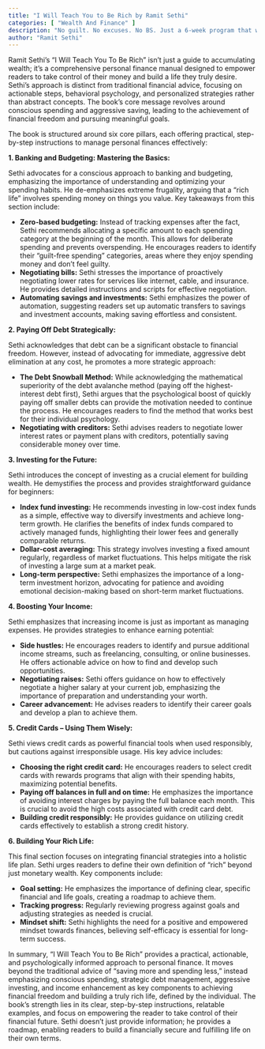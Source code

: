 ```yaml
---
title: "I Will Teach You to Be Rich by Ramit Sethi"
categories: [ "Wealth And Finance" ]
description: "No guilt. No excuses. No BS. Just a 6-week program that works"
author: "Ramit Sethi"
---
```

Ramit Sethi's "I Will Teach You To Be Rich" isn't just a guide to accumulating wealth; it's a comprehensive personal finance manual designed to empower readers to take control of their money and build a life they truly desire.  Sethi's approach is distinct from traditional financial advice, focusing on actionable steps, behavioral psychology, and personalized strategies rather than abstract concepts. The book's core message revolves around conscious spending and aggressive saving, leading to the achievement of financial freedom and pursuing meaningful goals.

The book is structured around six core pillars, each offering practical, step-by-step instructions to manage personal finances effectively:

**1. Banking and Budgeting:  Mastering the Basics:**

Sethi advocates for a conscious approach to banking and budgeting, emphasizing the importance of understanding and optimizing your spending habits. He de-emphasizes extreme frugality, arguing that a "rich life" involves spending money on things you value.  Key takeaways from this section include:

* **Zero-based budgeting:**  Instead of tracking expenses after the fact, Sethi recommends allocating a specific amount to each spending category at the beginning of the month. This allows for deliberate spending and prevents overspending.  He encourages readers to identify their "guilt-free spending" categories, areas where they enjoy spending money and don't feel guilty.
* **Negotiating bills:** Sethi stresses the importance of proactively negotiating lower rates for services like internet, cable, and insurance. He provides detailed instructions and scripts for effective negotiation.
* **Automating savings and investments:**  Sethi emphasizes the power of automation, suggesting readers set up automatic transfers to savings and investment accounts, making saving effortless and consistent.

**2. Paying Off Debt Strategically:**

Sethi acknowledges that debt can be a significant obstacle to financial freedom. However, instead of advocating for immediate, aggressive debt elimination at any cost, he promotes a more strategic approach:

* **The Debt Snowball Method:**  While acknowledging the mathematical superiority of the debt avalanche method (paying off the highest-interest debt first), Sethi argues that the psychological boost of quickly paying off smaller debts can provide the motivation needed to continue the process.  He encourages readers to find the method that works best for their individual psychology.
* **Negotiating with creditors:** Sethi advises readers to negotiate lower interest rates or payment plans with creditors, potentially saving considerable money over time.

**3. Investing for the Future:**

Sethi introduces the concept of investing as a crucial element for building wealth. He demystifies the process and provides straightforward guidance for beginners:

* **Index fund investing:** He recommends investing in low-cost index funds as a simple, effective way to diversify investments and achieve long-term growth. He clarifies the benefits of index funds compared to actively managed funds, highlighting their lower fees and generally comparable returns.
* **Dollar-cost averaging:** This strategy involves investing a fixed amount regularly, regardless of market fluctuations. This helps mitigate the risk of investing a large sum at a market peak.
* **Long-term perspective:**  Sethi emphasizes the importance of a long-term investment horizon, advocating for patience and avoiding emotional decision-making based on short-term market fluctuations.

**4. Boosting Your Income:**

Sethi emphasizes that increasing income is just as important as managing expenses. He provides strategies to enhance earning potential:

* **Side hustles:**  He encourages readers to identify and pursue additional income streams, such as freelancing, consulting, or online businesses.  He offers actionable advice on how to find and develop such opportunities.
* **Negotiating raises:** Sethi offers guidance on how to effectively negotiate a higher salary at your current job, emphasizing the importance of preparation and understanding your worth.
* **Career advancement:** He advises readers to identify their career goals and develop a plan to achieve them.


**5. Credit Cards – Using Them Wisely:**

Sethi views credit cards as powerful financial tools when used responsibly, but cautions against irresponsible usage. His key advice includes:

* **Choosing the right credit card:** He encourages readers to select credit cards with rewards programs that align with their spending habits, maximizing potential benefits.
* **Paying off balances in full and on time:**  He emphasizes the importance of avoiding interest charges by paying the full balance each month.  This is crucial to avoid the high costs associated with credit card debt.
* **Building credit responsibly:**  He provides guidance on utilizing credit cards effectively to establish a strong credit history.

**6.  Building Your Rich Life:**

This final section focuses on integrating financial strategies into a holistic life plan. Sethi urges readers to define their own definition of "rich" beyond just monetary wealth.  Key components include:

* **Goal setting:**  He emphasizes the importance of defining clear, specific financial and life goals, creating a roadmap to achieve them.
* **Tracking progress:**  Regularly reviewing progress against goals and adjusting strategies as needed is crucial.
* **Mindset shift:**  Sethi highlights the need for a positive and empowered mindset towards finances, believing self-efficacy is essential for long-term success.

In summary, "I Will Teach You to Be Rich" provides a practical, actionable, and psychologically informed approach to personal finance. It moves beyond the traditional advice of "saving more and spending less," instead emphasizing conscious spending, strategic debt management, aggressive investing, and income enhancement as key components to achieving financial freedom and building a truly rich life, defined by the individual.  The book's strength lies in its clear, step-by-step instructions, relatable examples, and focus on empowering the reader to take control of their financial future.  Sethi doesn't just provide information; he provides a roadmap, enabling readers to build a financially secure and fulfilling life on their own terms.

